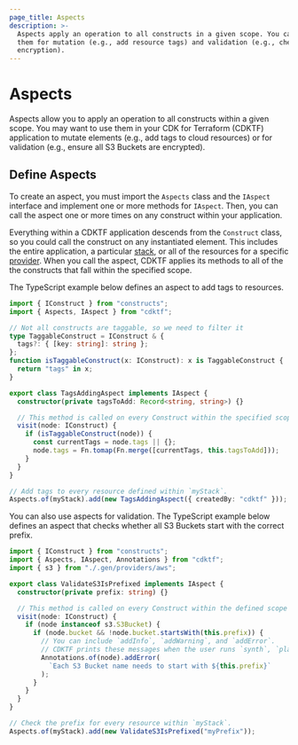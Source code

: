 ```yaml
---
page_title: Aspects
description: >-
  Aspects apply an operation to all constructs in a given scope. You can use
  them for mutation (e.g., add resource tags) and validation (e.g., check
  encryption).
---
```


# Aspects

Aspects allow you to apply an operation to all constructs within a given scope. You may want to use them in your CDK for Terraform (CDKTF) application to mutate elements (e.g., add tags to cloud resources) or for validation (e.g., ensure all S3 Buckets are encrypted).

## Define Aspects

To create an aspect, you must import the `Aspects` class and the `IAspect` interface and implement one or more methods for `IAspect`. Then, you can call the aspect one or more times on any construct within your application.

Everything within a CDKTF application descends from the `Construct` class, so you could call the construct on any instantiated element. This includes the entire application, a particular [stack](/cdktf/concepts/stacks), or all of the resources for a specific [provider](/cdktf/concepts/providers-and-resources). When you call the aspect, CDKTF applies its methods to all of the the constructs that fall within the specified scope.

The TypeScript example below defines an aspect to add tags to resources.

```ts
import { IConstruct } from "constructs";
import { Aspects, IAspect } from "cdktf";

// Not all constructs are taggable, so we need to filter it
type TaggableConstruct = IConstruct & {
  tags?: { [key: string]: string };
};
function isTaggableConstruct(x: IConstruct): x is TaggableConstruct {
  return "tags" in x;
}

export class TagsAddingAspect implements IAspect {
  constructor(private tagsToAdd: Record<string, string>) {}

  // This method is called on every Construct within the specified scope (resources, data sources, etc.).
  visit(node: IConstruct) {
    if (isTaggableConstruct(node)) {
      const currentTags = node.tags || {};
      node.tags = Fn.tomap(Fn.merge([currentTags, this.tagsToAdd]));
    }
  }
}

// Add tags to every resource defined within `myStack`.
Aspects.of(myStack).add(new TagsAddingAspect({ createdBy: "cdktf" }));
```

You can also use aspects for validation. The TypeScript example below defines an aspect that checks whether all S3 Buckets start with the correct prefix.

```ts
import { IConstruct } from "constructs";
import { Aspects, IAspect, Annotations } from "cdktf";
import { s3 } from "./.gen/providers/aws";

export class ValidateS3IsPrefixed implements IAspect {
  constructor(private prefix: string) {}

  // This method is called on every Construct within the defined scope (resource, data sources, etc.).
  visit(node: IConstruct) {
    if (node instanceof s3.S3Bucket) {
      if (node.bucket && !node.bucket.startsWith(this.prefix)) {
        // You can include `addInfo`, `addWarning`, and `addError`.
        // CDKTF prints these messages when the user runs `synth`, `plan`, or `deploy`.
        Annotations.of(node).addError(
          `Each S3 Bucket name needs to start with ${this.prefix}`
        );
      }
    }
  }
}

// Check the prefix for every resource within `myStack`.
Aspects.of(myStack).add(new ValidateS3IsPrefixed("myPrefix"));
```
